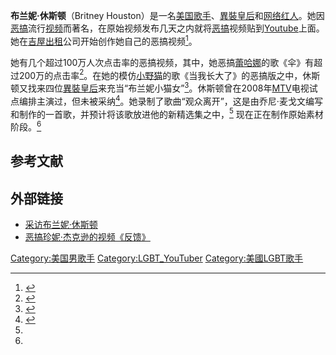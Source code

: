 {{blpsources|time=2013-12-02T10:27:45+00:00}}
{{expand|time=2013-12-02T10:27:45+00:00}}
{{Infobox musical artist
|Name = 布兰妮·休斯顿
|Img =  
|type=歌手
|Label = [[吉屋出租|吉屋出租]]
|URL = [http://britneyhouston.com/ http://britneyhouston.com/]
}}
'''布兰妮·休斯顿'''（Britney Houston）是一名[[美国|美国]][[歌手|歌手]]、[[異裝皇后|異裝皇后]]和[[网络红人|网络红人]]。她因[[恶搞|恶搞]]流行[[视频|视频]]而著名，在原始视频发布几天之内就将[[恶搞|恶搞]]视频贴到[[Youtube|Youtube]]上面。她在[[吉屋出租|吉屋出租]]公司开始创作她自己的恶搞视频<ref name = podcast>{{cite podcast
| url =http://www.gaypimp.com
| title =Gay Pimpin' With Jonny McGovern
| host =McGovern, Jonny, Linda James and Martine Beauchamp
| date =2008-09-08
| accessdate =09-14
| accessyear =2008
| archive-date =2016-03-18
| archive-url =https://web.archive.org/web/20160318085954/http://www.gaypimp.com/
| dead-url =no
}}</ref>。

她有几个超过100万人次点击率的恶搞视频，其中，她恶搞[[蕾哈娜|蕾哈娜]]的歌《伞》有超过200万的点击率<ref>{{cite web
  | last = Houston
  | first = Britney
  | title = Brtnydnc1's Videos
  | url = http://www.youtube.com/profile_videos?user=Brtnydnc1
  | accessdate = 2008-09-14}}</ref>。在她的模仿[[小野猫|小野猫]]的歌《当我长大了》的恶搞版之中，休斯顿又找来四位[[異裝皇后|異裝皇后]]来充当“布兰妮小猫女”<ref name = jimc1>{{cite news
  | last = Cantielo
  | first = Jim
  | title = Britney Houston Recruits 'Britney Cat Dolls' For Pussycat Dolls Parody
  | date = 2008-07-03
  | url = http://www.mtv.com/news/articles/1590362/20080702/the_pussycat_dolls.jhtml
  | accessdate = 2008-09-14
  | archive-date = 2010-05-30
  | archive-url = https://web.archive.org/web/20100530143250/http://www.mtv.com/news/articles/1590362/20080702/the_pussycat_dolls.jhtml
  | dead-url = no
  }}</ref>。休斯顿曾在2008年[[MTV|MTV]]电视试点编排主演过，但未被采纳<ref>{{cite news
 |last       = Cantielo
 |first       = Jim
 |title       = Britney Houston Stars In MTV's 'Newsical' Pilot
 |date       = 2008-07-03
 |url       = http://newsroom.mtv.com/2008/07/03/britney-houston-stars-in-mtvs-newsical-pilot-check-it-out-here/
 |accessdate       = 2008-09-14
 |archive-date       = 2012-02-11
 |archive-url       = https://web.archive.org/web/20120211203203/http://newsroom.mtv.com/2008/07/03/britney-houston-stars-in-mtvs-newsical-pilot-check-it-out-here/
 |dead-url       = yes
 }}</ref>。她录制了歌曲“观众离开”，这是由乔尼·麦戈文编写和制作的一首歌，并预计将该歌放进他的新精选集之中，<ref name = podcast /> 现在正在制作原始素材阶段。<ref name = jimc1 />

==参考文献==
<references />
==外部链接==
* [https://web.archive.org/web/20080914153041/http://instinctmagazine.com/celebrity-interviews/britney-houston.html 采访布兰妮·休斯顿]
* [http://www.tudou.com/programs/view/TI4ZjcO9YaE/ 恶搞珍妮·杰克逊的视频《反馈》]

{{DEFAULTSORT:Houston, Britney}}
[[Category:美国男歌手|Category:美国男歌手]]
[[Category:LGBT_YouTuber|Category:LGBT_YouTuber]]
[[Category:美國LGBT歌手|Category:美國LGBT歌手]]